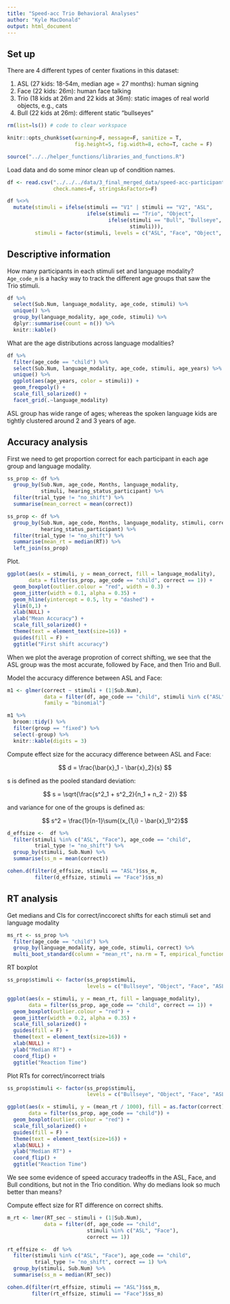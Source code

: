 ```yaml
---
title: "Speed-acc Trio Behavioral Analyses"
author: "Kyle MacDonald"
output: html_document
---
```


## Set up

There are 4 different types of center fixations in this dataset:

1. ASL (27 kids: 18-54m, median age = 27 months): human signing
2. Face (22 kids: 26m): human face talking
3. Trio (18 kids at 26m and 22 kids at 36m): static images of real world objects, e.g., cats
4. Bull (22 kids at 26m): different static "bullseyes"

```r
rm(list=ls()) # code to clear workspace

knitr::opts_chunk$set(warning=F, message=F, sanitize = T, 
                      fig.height=5, fig.width=8, echo=T, cache = F)

source("../../helper_functions/libraries_and_functions.R")
```

Load data and do some minor clean up of condition names.

```r
df <- read.csv("../../../data/3_final_merged_data/speed-acc-participant-level-df.csv", 
               check.names=F, stringsAsFactors=F) 

df %<>% 
  mutate(stimuli = ifelse(stimuli == "V1" | stimuli == "V2", "ASL", 
                          ifelse(stimuli == "Trio", "Object", 
                                 ifelse(stimuli == "Bull", "Bullseye",
                                        stimuli))),
         stimuli = factor(stimuli, levels = c("ASL", "Face", "Object", "Bullseye")))
```

## Descriptive information

How many participants in each stimuli set and language modality? `Age_code_m` is a hacky way to track the different age groups that saw the Trio stimuli.

```r
df %>% 
  select(Sub.Num, language_modality, age_code, stimuli) %>% 
  unique() %>% 
  group_by(language_modality, age_code, stimuli) %>% 
  dplyr::summarise(count = n()) %>% 
  knitr::kable()
```

What are the age distributions across language modalities?

```r
df %>% 
  filter(age_code == "child") %>% 
  select(Sub.Num, language_modality, age_code, stimuli, age_years) %>% 
  unique() %>%
  ggplot(aes(age_years, color = stimuli)) +
  geom_freqpoly() +
  scale_fill_solarized() +
  facet_grid(.~language_modality)
```

ASL group has wide range of ages; whereas the spoken language kids are tightly clustered around 2 and 3 years of age.

## Accuracy analysis

First we need to get proportion correct for each participant in each age group and language modality.

```r
ss_prop <- df %>% 
  group_by(Sub.Num, age_code, Months, language_modality, 
           stimuli, hearing_status_participant) %>% 
  filter(trial_type != "no_shift") %>% 
  summarise(mean_correct = mean(correct))

ss_prop <- df %>% 
  group_by(Sub.Num, age_code, Months, language_modality, stimuli, correct, 
           hearing_status_participant) %>%
  filter(trial_type != "no_shift") %>% 
  summarise(mean_rt = median(RT)) %>% 
  left_join(ss_prop)
```

Plot.

```r
ggplot(aes(x = stimuli, y = mean_correct, fill = language_modality), 
       data = filter(ss_prop, age_code == "child", correct == 1)) +
  geom_boxplot(outlier.colour = "red", width = 0.3) +
  geom_jitter(width = 0.1, alpha = 0.35) +
  geom_hline(yintercept = 0.5, lty = "dashed") +
  ylim(0,1) +
  xlab(NULL) +
  ylab("Mean Accuracy") +
  scale_fill_solarized() +
  theme(text = element_text(size=16)) +
  guides(fill = F) +
  ggtitle("First shift accuracy")
```

When we plot the average proprotion of correct shifting, we see that the ASL group was the most accurate, followed by Face, and then Trio and Bull.

Model the accuracy difference between ASL and Face:

```r
m1 <- glmer(correct ~ stimuli + (1|Sub.Num), 
            data = filter(df, age_code == "child", stimuli %in% c("ASL", "Face")),
            family = "binomial")

m1 %>% 
  broom::tidy() %>% 
  filter(group == "fixed") %>%
  select(-group) %>% 
  knitr::kable(digits = 3)
```

Compute effect size for the accuracy difference between ASL and Face:

$$ d = \frac{\bar{x}_1 - \bar{x}_2}{s} $$

s is defined as the pooled standard deviation:

$$ s = \sqrt{\frac{s^2_1 + s^2_2}{n_1 + n_2 - 2}} $$

and variance for one of the groups is defined as:

$$ s^2 = \frac{1}{n-1}\sum{(x_{1,i} - \bar{x}_1)^2}$$

```r
d_effsize <-  df %>% 
  filter(stimuli %in% c("ASL", "Face"), age_code == "child", 
         trial_type != "no_shift") %>% 
  group_by(stimuli, Sub.Num) %>% 
  summarise(ss_m = mean(correct))

cohen.d(filter(d_effsize, stimuli == "ASL")$ss_m, 
         filter(d_effsize, stimuli == "Face")$ss_m)
```

## RT analysis

Get medians and CIs for correct/inccorect shifts for each stimuli set and language modality 

```r
ms_rt <- ss_prop %>%
  filter(age_code == "child") %>% 
  group_by(language_modality, age_code, stimuli, correct) %>% 
  multi_boot_standard(column = "mean_rt", na.rm = T, empirical_function = "median")
```

RT boxplot

```r
ss_prop$stimuli <- factor(ss_prop$stimuli, 
                          levels = c("Bullseye", "Object", "Face", "ASL"))

ggplot(aes(x = stimuli, y = mean_rt, fill = language_modality), 
       data = filter(ss_prop, age_code == "child", correct == 1)) + 
  geom_boxplot(outlier.colour = "red") +
  geom_jitter(width = 0.2, alpha = 0.35) +
  scale_fill_solarized() +
  guides(fill = F) + 
  theme(text = element_text(size=16)) +
  xlab(NULL) +
  ylab("Median RT") +
  coord_flip() +
  ggtitle("Reaction Time")
```

Plot RTs for correct/incorrect trials

```r
ss_prop$stimuli <- factor(ss_prop$stimuli, 
                          levels = c("Bullseye", "Object", "Face", "ASL"))

ggplot(aes(x = stimuli, y = (mean_rt / 1000), fill = as.factor(correct)), 
       data = filter(ss_prop, age_code == "child")) + 
  geom_boxplot(outlier.colour = "red") +
  scale_fill_solarized() +
  guides(fill = F) + 
  theme(text = element_text(size=16)) +
  xlab(NULL) +
  ylab("Median RT") +
  coord_flip() +
  ggtitle("Reaction Time")
```

We see some evidence of speed accuracy tradeoffs in the ASL, Face, and Bull conditions, but not in the Trio condition. Why do medians look so much better than means? 

Compute effect size for RT difference on correct shifts.

```r
m_rt <- lmer(RT_sec ~ stimuli + (1|Sub.Num), 
            data = filter(df, age_code == "child", 
                          stimuli %in% c("ASL", "Face"),
                          correct == 1))
```

```r
rt_effsize <-  df %>% 
  filter(stimuli %in% c("ASL", "Face"), age_code == "child", 
         trial_type != "no_shift", correct == 1) %>% 
  group_by(stimuli, Sub.Num) %>% 
  summarise(ss_m = median(RT_sec))

cohen.d(filter(rt_effsize, stimuli == "ASL")$ss_m,
        filter(rt_effsize, stimuli == "Face")$ss_m)
```
